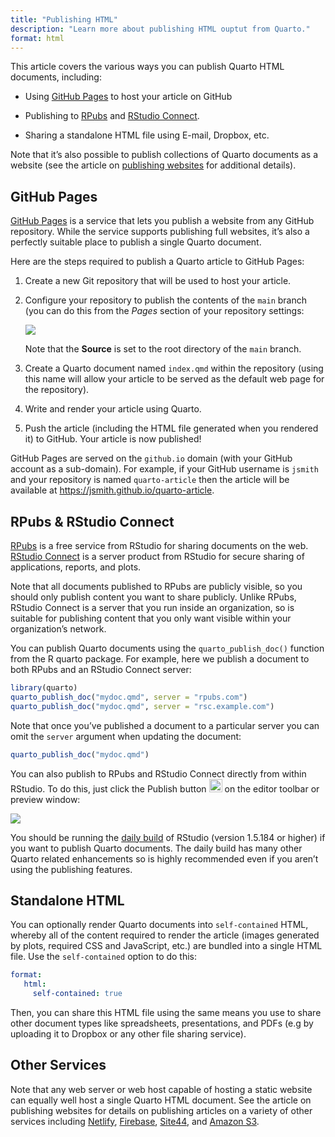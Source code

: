 ```yaml
---
title: "Publishing HTML"
description: "Learn more about publishing HTML ouptut from Quarto."
format: html
---
```


This article covers the various ways you can publish Quarto HTML documents, including:

-   Using [GitHub Pages] to host your article on GitHub

-   Publishing to [RPubs](#rpubs-and-rsc) and [RStudio Connect](#rpubs-and-rsc).

-   Sharing a standalone HTML file using E-mail, Dropbox, etc.

Note that it's also possible to publish collections of Quarto documents as a website (see the article on [publishing websites](../websites/publishing-websites.md) for additional details).

## GitHub Pages

[GitHub Pages](https://pages.github.com/) is a service that lets you publish a website from any GitHub repository. While the service supports publishing full websites, it's also a perfectly suitable place to publish a single Quarto document.

Here are the steps required to publish a Quarto article to GitHub Pages:

1)  Create a new Git repository that will be used to host your article.

2)  Configure your repository to publish the contents of the `main` branch (you can do this from the *Pages* section of your repository settings:

    ![](images/gh-pages-article.png){.border fig-alt="A screenshot of the Github pages section of a Github repository's Settings page."}

    Note that the **Source** is set to the root directory of the `main` branch.

3)  Create a Quarto document named `index.qmd` within the repository (using this name will allow your article to be served as the default web page for the repository).

4)  Write and render your article using Quarto.

5)  Push the article (including the HTML file generated when you rendered it) to GitHub. Your article is now published!

GitHub Pages are served on the `github.io` domain (with your GitHub account as a sub-domain). For example, if your GitHub username is `jsmith` and your repository is named `quarto-article` then the article will be available at <https://jsmith.github.io/quarto-article>.

## RPubs & RStudio Connect {#rpubs-and-rsc}

[RPubs](https://rpubs.com/) is a free service from RStudio for sharing documents on the web. [RStudio Connect](https://www.rstudio.com/products/connect/) is a server product from RStudio for secure sharing of applications, reports, and plots.

Note that all documents published to RPubs are publicly visible, so you should only publish content you want to share publicly. Unlike RPubs, RStudio Connect is a server that you run inside an organization, so is suitable for publishing content that you only want visible within your organization's network.

You can publish Quarto documents using the `quarto_publish_doc()` function from the R quarto package. For example, here we publish a document to both RPubs and an RStudio Connect server:

``` r
library(quarto)
quarto_publish_doc("mydoc.qmd", server = "rpubs.com")
quarto_publish_doc("mydoc.qmd", server = "rsc.example.com")
```

Note that once you've published a document to a particular server you can omit the `server` argument when updating the document:

``` r
quarto_publish_doc("mydoc.qmd")
```

You can also publish to RPubs and RStudio Connect directly from within RStudio. To do this, just click the Publish button <kbd>![](images/publish-button.png){width="21"}</kbd> on the editor toolbar or preview window:

![](images/rstudio-publish.png){fig-alt="A screenshot of the 'Publish To' menu in Rstudio. There are two options for publish targets: RPubs and Rstudio Connect. There is a cancel button on the bottom right corner of this menu."}

You should be running the [daily build](https://dailies.rstudio.com) of RStudio (version 1.5.184 or higher) if you want to publish Quarto documents. The daily build has many other Quarto related enhancements so is highly recommended even if you aren't using the publishing features.

## Standalone HTML

You can optionally render Quarto documents into `self-contained` HTML, whereby all of the content required to render the article (images generated by plots, required CSS and JavaScript, etc.) are bundled into a single HTML file. Use the `self-contained` option to do this:

``` yaml
format:
   html:
     self-contained: true
```

Then, you can share this HTML file using the same means you use to share other document types like spreadsheets, presentations, and PDFs (e.g by uploading it to Dropbox or any other file sharing service).

## Other Services

Note that any web server or web host capable of hosting a static website can equally well host a single Quarto HTML document. See the article on publishing websites for details on publishing articles on a variety of other services including [Netlify](../websites/publishing-websites.md#netlify), [Firebase](../websites/publishing-websites.md#firebase), [Site44](../websites/publishing-websites.md#site44), and [Amazon S3](../websites/publishing-websites.md#amazon-s3).
